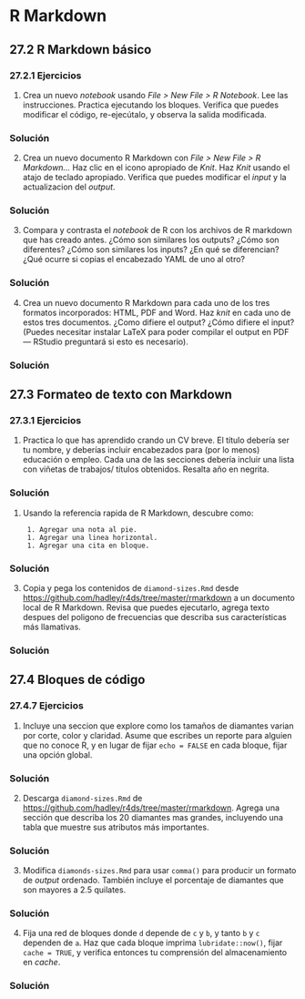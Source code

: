 # R Markdown


## 27.2 R Markdown básico{-#rmarkdown-basico}


### 27.2.1 Ejercicios{-#ejercicios-2721}

1. Crea un nuevo *notebook* usando _File > New File > R Notebook_. Lee las
 instrucciones. Practica ejecutando los bloques. Verifica que puedes modificar el código, re-ejecútalo, y observa la salida modificada.

<div class="solucion">
<h3>Solución</h3>

</div>

2. Crea un nuevo documento R Markdown con _File > New File > R Markdown..._
 Haz clic en el icono apropiado de *Knit*. Haz *Knit* usando el atajo de teclado apropiado. Verifica que puedes modificar el *input* y la actualizacion del *output*.

<div class="solucion">
<h3>Solución</h3>

</div>

3. Compara y contrasta el *notebook* de R con los archivos de R markdown que has
 creado antes. ¿Cómo son similares los outputs? ¿Cómo son diferentes? ¿Cómo son similares los inputs? ¿En qué se diferencian? ¿Qué ocurre si copias el encabezado YAML de uno al otro?

<div class="solucion">
<h3>Solución</h3>

</div>

4. Crea un nuevo documento R Markdown para cada uno de los tres formatos
 incorporados: HTML, PDF and Word. Haz *knit* en cada uno de estos tres documentos. ¿Como difiere el output? ¿Cómo difiere el input? (Puedes necesitar instalar LaTeX para poder compilar el output en PDF--- RStudio preguntará si esto es necesario).

<div class="solucion">
<h3>Solución</h3>

</div>

## 27.3 Formateo de texto con Markdown{-#formateo-texto}

### 27.3.1 Ejercicios{-#ejercicios-2731}

1. Practica lo que has aprendido crando un CV breve. El título debería ser tu nombre,
 y deberías incluir encabezados para (por lo menos) educación o empleo. Cada una de las secciones debería incluir una lista con viñetas de trabajos/ títulos obtenidos. Resalta año en negrita.

<div class="solucion">
<h3>Solución</h3>

</div>

1. Usando la referencia rapida de R Markdown, descubre como:

        1. Agregar una nota al pie.
        1. Agregar una linea horizontal.
        1. Agregar una cita en bloque.

<div class="solucion">
<h3>Solución</h3>

</div>

3. Copia y pega los contenidos de `diamond-sizes.Rmd` desde
 <https://github.com/hadley/r4ds/tree/master/rmarkdown> a un documento local de R Markdown. Revisa que puedes ejecutarlo, agrega texto despues del poligono de frecuencias que describa sus características más llamativas.

<div class="solucion">
<h3>Solución</h3>

</div>

## 27.4 Bloques de código{-#bloques-codigo}

### 27.4.7 Ejercicios{-#ejercicios-2747}

1. Incluye una seccion que explore como los tamaños de diamantes varian por corte, color y claridad. Asume que escribes un reporte para alguien que no conoce R, y en lugar de fijar `echo = FALSE` en cada bloque, fijar una opción global.

<div class="solucion">
<h3>Solución</h3>

</div>

2. Descarga `diamond-sizes.Rmd` de <https://github.com/hadley/r4ds/tree/master/rmarkdown>. Agrega una sección
 que describa los 20 diamantes mas grandes, incluyendo una tabla que muestre sus atributos más importantes.

<div class="solucion">
<h3>Solución</h3>

</div>

3. Modifica `diamonds-sizes.Rmd` para usar `comma()` para producir un formato de *output* ordenado. También incluye el porcentaje de diamantes que son mayores a 2.5 quilates.

<div class="solucion">
<h3>Solución</h3>

</div>

4. Fija una red de bloques donde `d` depende de `c` y `b`, y
 tanto `b` y `c` dependen de `a`. Haz que cada bloque imprima `lubridate::now()`, fijar `cache = TRUE`, y verifica entonces tu comprensión del almacenamiento en *cache*.

<div class="solucion">
<h3>Solución</h3>

</div>